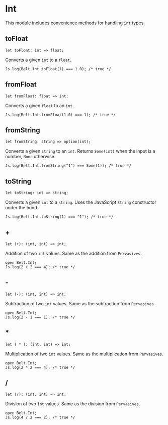 # Int

This module includes convenience methods for handling `int` types.

## toFloat

```re sig
let toFloat: int => float;
```

Converts a given `int` to a `float`. 

```re example
Js.log(Belt.Int.toFloat(1) === 1.0); /* true */
```

## fromFloat

```re sig
let fromFloat: float => int;
```

Converts a given `float` to an `int`.

```re example
Js.log(Belt.Int.fromFloat(1.0) === 1); /* true */
```

## fromString

```re sig
let fromString: string => option(int);
```

Converts a given `string` to an `int`. Returns `Some(int)` when the input is a number, `None` otherwise.

```re example
Js.log(Belt.Int.fromString("1") === Some(1)); /* true */
```


## toString

```re sig
let toString: int => string;
```

Converts a given `int` to a `string`. Uses the JavaScript `String` constructor under the hood.

```re example
Js.log(Belt.Int.toString(1) === "1"); /* true */
```

## +

```re sig
let (+): (int, int) => int;
```

Addition of two `int` values. Same as the addition from `Pervasives`.

```re example
open Belt.Int;
Js.log(2 + 2 === 4); /* true */
```

## -

```re sig
let (-): (int, int) => int;
```

Subtraction of two `int` values. Same as the subtraction from `Pervasives`.

```re example
open Belt.Int;
Js.log(2 - 1 === 1); /* true */
```

## \*

```re sig
let ( * ): (int, int) => int;
```

Multiplication of two `int` values. Same as the multiplication from `Pervasives`.

```re example
open Belt.Int;
Js.log(2 * 2 === 4); /* true */
```

## /

```re sig
let (/): (int, int) => int;
```

Division of two `int` values. Same as the division from `Pervasives`.

```re example
open Belt.Int;
Js.log(4 / 2 === 2); /* true */
```
